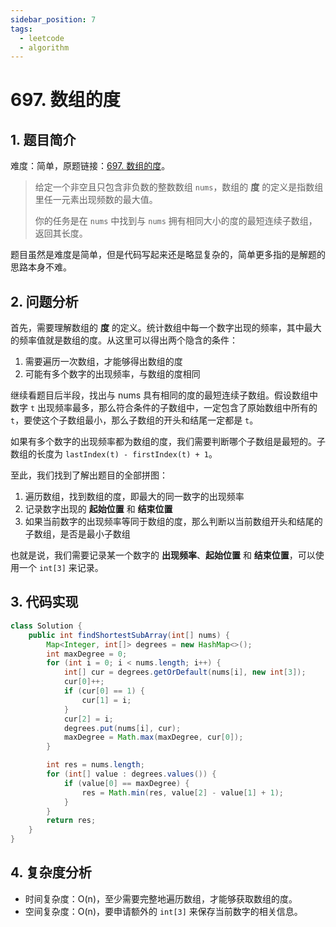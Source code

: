 ```yaml
---
sidebar_position: 7
tags:
  - leetcode
  - algorithm
---
```


# 697. 数组的度

## 1. 题目简介

难度：简单，原题链接：[697. 数组的度](https://leetcode.cn/problems/degree-of-an-array/)。

> 给定一个非空且只包含非负数的整数数组 `nums`，数组的 **度** 的定义是指数组里任一元素出现频数的最大值。
>
> 你的任务是在 `nums` 中找到与 `nums` 拥有相同大小的度的最短连续子数组，返回其长度。

题目虽然是难度是简单，但是代码写起来还是略显复杂的，简单更多指的是解题的思路本身不难。

## 2. 问题分析

首先，需要理解数组的 **度** 的定义。统计数组中每一个数字出现的频率，其中最大的频率值就是数组的度。从这里可以得出两个隐含的条件：

1. 需要遍历一次数组，才能够得出数组的度
2. 可能有多个数字的出现频率，与数组的度相同

继续看题目后半段，找出与 nums 具有相同的度的最短连续子数组。假设数组中数字 `t` 出现频率最多，那么符合条件的子数组中，一定包含了原始数组中所有的 `t`，要使这个子数组最小，那么子数组的开头和结尾一定都是 `t`。

如果有多个数字的出现频率都为数组的度，我们需要判断哪个子数组是最短的。子数组的长度为 `lastIndex(t) - firstIndex(t) + 1`。

至此，我们找到了解出题目的全部拼图：

1. 遍历数组，找到数组的度，即最大的同一数字的出现频率
2. 记录数字出现的 **起始位置** 和 **结束位置**
3. 如果当前数字的出现频率等同于数组的度，那么判断以当前数组开头和结尾的子数组，是否是最小子数组

也就是说，我们需要记录某一个数字的 **出现频率**、**起始位置** 和 **结束位置**，可以使用一个 `int[3]` 来记录。

## 3. 代码实现

```java
class Solution {
    public int findShortestSubArray(int[] nums) {
        Map<Integer, int[]> degrees = new HashMap<>();
        int maxDegree = 0;
        for (int i = 0; i < nums.length; i++) {
            int[] cur = degrees.getOrDefault(nums[i], new int[3]);
            cur[0]++;
            if (cur[0] == 1) {
                cur[1] = i;
            }
            cur[2] = i;
            degrees.put(nums[i], cur);
            maxDegree = Math.max(maxDegree, cur[0]);
        }

        int res = nums.length;
        for (int[] value : degrees.values()) {
            if (value[0] == maxDegree) {
                res = Math.min(res, value[2] - value[1] + 1);
            }
        }
        return res;
    }
}
```

## 4. 复杂度分析

- 时间复杂度：O(n)，至少需要完整地遍历数组，才能够获取数组的度。
- 空间复杂度：O(n)，要申请额外的 `int[3]` 来保存当前数字的相关信息。